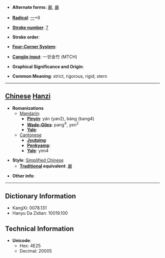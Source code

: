 * '''Alternate forms''': [[厳]], [[嚴]]

* '''[[Wiktionary:Chinese radical index| Radical]]''': [[Wiktionary:Chinese radical index 一|一]]+6

* '''[[Wiktionary:Chinese total strokes index|Stroke number]]''': [[Wiktionary:Chinese total strokes index 7|7]]

* '''Stroke order''': 

* '''[[Wiktionary:Chinese four corner index|Four-Corner System]]''': 

* '''[[Wiktionary:Chinese Cangjie index|Cangjie input]]''': 一廿金竹 (MTCH)

* '''Graphical Significance and Origin''': 

* '''Common Meaning''': strict, rigorous, rigid; stern

----

== [[Chinese]] [[Hanzi]] ==

* '''Romanizations'''
** [[Mandarin]]:
*** '''[[Pinyin]]''': yán (yan2), bàng (bang4)
*** '''[[Wade-Giles]]''': pang<sup>4</sup>, yen<sup>2</sup>
*** '''[[Yale]]''': 
**[[Cantonese]]
***'''[[Jyutping]]''':
***'''[[Penkyamp]]''': 
***'''[[Yale]]''': yim4

* '''Style''': [[Simplified Chinese]] 
** '''[[Traditional Chinese|Traditional]] equivalent''': [[嚴]]

* '''Other info''': 

----

== Dictionary Information ==

* KangXi: 0078.131
* Hanyu Da Zidian: 10019.100

== Technical Information ==

* '''Unicode''':
** Hex: 4E25
** Decimal: 20005